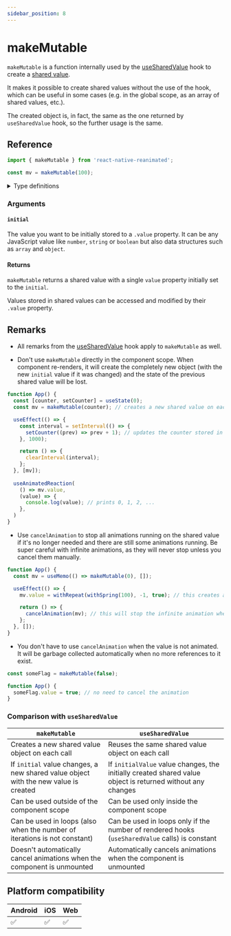 ```yaml
---
sidebar_position: 8
---
```


# makeMutable

`makeMutable` is a function internally used by the [useSharedValue](/docs/core/useSharedValue) hook to create a [shared value](/docs/fundamentals/glossary#shared-value).

It makes it possible to create shared values without the use of the hook, which can be useful in some cases (e.g. in the global scope, as an array of shared values, etc.).

The created object is, in fact, the same as the one returned by `useSharedValue` hook, so the further usage is the same.


## Reference

```javascript
import { makeMutable } from 'react-native-reanimated';

const mv = makeMutable(100);
```

<details>
<summary>Type definitions</summary>

```typescript
interface SharedValue<Value = unknown> {
  value: Value;
  addListener: (listenerID: number, listener: (value: Value) => void) => void;
  removeListener: (listenerID: number) => void;
  modify: (
    modifier?: <T extends Value>(value: T) => T,
    forceUpdate?: boolean
  ) => void;
}

function makeMutable<Value>(initial: Value): SharedValue<Value>;
```

</details>

### Arguments

#### `initial`

The value you want to be initially stored to a `.value` property. It can be any JavaScript value like `number`, `string` or `boolean` but also data structures such as `array` and `object`.

#### Returns

`makeMutable` returns a shared value with a single `value` property initially set to the `initial`.

Values stored in shared values can be accessed and modified by their `.value` property.

## Remarks

- All remarks from the [useSharedValue](/docs/core/useSharedValue) hook apply to `makeMutable` as well.

- Don't use `makeMutable` directly in the component scope. When component re-renders, it will create the completely new object (with the new `initial` value if it was changed) and the state of the previous shared value will be lost.

<Indent>

```javascript
function App() {
  const [counter, setCounter] = useState(0);
  const mv = makeMutable(counter); // creates a new shared value on each render

  useEffect(() => {
    const interval = setInterval(() => {
      setCounter((prev) => prev + 1); // updates the counter stored in the component state
    }, 1000);

    return () => {
      clearInterval(interval);
    };
  }, [mv]);
  
  useAnimatedReaction(
    () => mv.value,
    (value) => {
      console.log(value); // prints 0, 1, 2, ...
    },
  )
}
```

</Indent>

- Use `cancelAnimation` to stop all animations running on the shared value if it's no longer needed and there are still some animations running. Be super careful with infinite animations, as they will never stop unless you cancel them manually.

<Indent>

```javascript
function App() {
  const mv = useMemo(() => makeMutable(0), []);

  useEffect(() => {
    mv.value = withRepeat(withSpring(100), -1, true); // this creates an infinite animation

    return () => {
      cancelAnimation(mv); // this will stop the infinite animation when the component is unmounted
    };
  }, []);
}
```

</Indent>

- You don't have to use `cancelAnimation` when the value is not animated. It will be garbage collected automatically when no more references to it exist.

<Indent>

```javascript
const someFlag = makeMutable(false);

function App() {
  someFlag.value = true; // no need to cancel the animation
}
```

</Indent>


### Comparison with `useSharedValue`

| `makeMutable` | `useSharedValue` |
| ------------- | ---------------- |
| Creates a new shared value object on each call | Reuses the same shared value object on each call |
| If `initial` value changes, a new shared value object with the new value is created | If `initialValue` value changes, the initially created shared value object is returned without any changes |
| Can be used outside of the component scope | Can be used only inside the component scope |
| Can be used in loops (also when the number of iterations is not constant) | Can be used in loops only if the number of rendered hooks (`useSharedValue` calls) is constant |
| Doesn't automatically cancel animations when the component is unmounted | Automatically cancels animations when the component is unmounted |

## Platform compatibility

<div className="platform-compatibility">

| Android | iOS | Web |
| ------- | --- | --- |
| ✅      | ✅  | ✅  |

</div>

